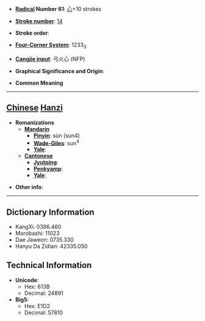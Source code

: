 * '''[[Wiktionary:Chinese radical index| Radical]] Number 61''': [[Wiktionary:Chinese radical index 心|心]]+10 strokes

* '''[[Wiktionary:Chinese total strokes index|Stroke number]]''': [[Wiktionary:Chinese total strokes index 14|14]]

* '''Stroke order''': 

* '''[[Wiktionary:Chinese four corner index|Four-Corner System]]''': 1233<sub>3</sub>

* '''[[Wiktionary:Chinese Cangjie index|Cangjie input]]''': 弓火心 (NFP)

* '''Graphical Significance and Origin''': 

* '''Common Meaning'''

----

== [[Chinese]] [[Hanzi]] ==

* '''Romanizations'''
** '''[[Mandarin]]'''
*** '''[[Pinyin]]''': sùn (sun4)
*** '''[[Wade-Giles]]''': sun<sup>4</sup>
*** '''[[Yale]]''': 
** '''[[Cantonese]]'''
*** '''[[Jyutping]]''':
*** '''[[Penkyamp]]''': 
*** '''[[Yale]]''': 

* '''Other info''': 

----

== Dictionary Information ==

* KangXi: 0396.460
* Morobashi: 11023
* Dae Jaweon: 0735.330
* Hanyu Da Zidian: 42335.050

== Technical Information ==

* '''Unicode''':
** Hex: 613B
** Decimal: 24891
* '''Big5''':
** Hex: E1D2
** Decimal: 57810